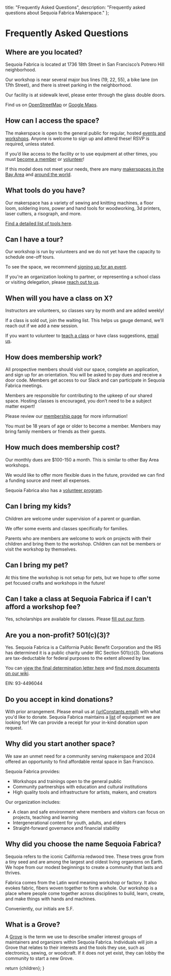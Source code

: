   title: "Frequently Asked Questions",
  description: "Frequently asked questions about Sequoia Fabrica Makerspace."
};

# Frequently Asked Questions

## Where are you located?

Sequoia Fabrica is located at 1736 18th Street in San Francisco’s Potrero Hill neighborhood.

Our workshop is near several major bus lines (19, 22, 55), a bike lane (on 17th Street), and there is street parking in the neighborhood.

Our facility is at sidewalk level, please enter through the glass double doors.

Find us on [OpenStreetMap](https://www.openstreetmap.org/node/11571985859) or [Google Maps](https://maps.app.goo.gl/7fiutyz9KxsT1eXc7).

## How can I access the space?

The makerspace is open to the general public for regular, hosted [events and workshops](https://bookwhen.com/sequoiafabrica). Anyone is welcome to sign up and attend these! RSVP is required, unless stated.

If you’d like access to the facility or to use equipment at other times, you must [become a member](./membership) or [volunteer](https://wiki.sequoiafabrica.org/wiki/Volunteers)!

If this model does not meet your needs, there are many [makerspaces in the Bay Area](https://makernexuswiki.com/wiki/Maker_Spaces_In_San_Francisco_area) and [around the world](https://wiki.hackerspaces.org/List_of_Hacker_Spaces).

## What tools do you have?

Our makerspace has a variety of sewing and knitting machines, a floor loom, soldering irons, power and hand tools for woodworking, 3d printers, laser cutters, a risograph, and more.

[Find a detailed list of tools here](/docs/tools).

## Can I have a tour?

Our workshop is run by volunteers and we do not yet have the capacity to schedule one-off tours.

To see the space, we recommend [signing up for an event](https://bookwhen.com/sequoiafabrica).

If you're an organization looking to partner, or representing a school class or visiting delegation, please [reach out to us](./contact).

## When will you have a class on X?

Instructors are volunteers, so classes vary by month and are added weekly!

If a class is sold out, join the waiting list. This helps us gauge demand, we'll reach out if we add a new session.

If you want to volunteer to [teach a class](/docs/teach) or have class suggestions, [email us](./contact).

## How does membership work?

All prospective members should visit our space, complete an application, and sign up for an orientation. You will be asked to pay dues and receive a door code. Members get access to our Slack and can participate in Sequoia Fabrica meetings.

Members are responsible for contributing to the upkeep of our shared space. Hosting classes is encouraged, you don’t need to be a subject matter expert!

Please review our [membership page](./membership) for more information!

You must be 18 years of age or older to become a member. Members may bring family members or friends as their guests.

## How much does membership cost?

Our monthly dues are $100-150 a month. This is similar to other Bay Area workshops.

We would like to offer more flexible dues in the future, provided we can find a funding source and meet all expenses.

Sequoia Fabrica also has a [volunteer program](https://wiki.sequoiafabrica.org/wiki/Volunteers).

## Can I bring my kids?

Children are welcome under supervision of a parent or guardian.

We offer some events and classes specifically for families.

Parents who are members are welcome to work on projects with their children and bring them to the workshop. Children can not be members or visit the workshop by themselves.

## Can I bring my pet?

At this time the workshop is not setup for pets, but we hope to offer some pet focused crafts and workshops in the future!

## Can I take a class at Sequoia Fabrica if I can't afford a workshop fee?

Yes, scholarships are available for classes. Please [fill out our form](https://docs.google.com/forms/d/e/1FAIpQLSdonL4v1x9dH1AuiRgIyt6F1elsod1s6vr-j0P11x7uMpq4pg/viewform).

## **Are you a non-profit? 501(c)(3)?**

Yes. Sequoia Fabrica is a California Public Benefit Corporation and the IRS has determined it is a public charity under IRC Section 501(c)(3). Donations are tax-deductable for federal purposes to the extent allowed by law.

You can [view the final determination letter here](https://static.miraheze.org/sequoiafabricawiki/8/86/FinalLetter_93-4496044_SEQUOIAFABRICA_01132024_00.pdf) and [find more documents on our wiki](https://wiki.sequoiafabrica.org/wiki/Main_Page).

EIN: 93-4496044

## Do you accept in kind donations?

With prior arrangement. Please email us at <a href={urlConstants.mailto}>{urlConstants.email}</a> with what you'd like to donate. Sequoia Fabrica maintains a [list](https://wiki.sequoiafabrica.org/wiki/Equipment_Needs) of equipment we are looking for! We can provide a receipt for your in-kind donation upon request.

## Why did you start another space?

We saw an unmet need for a community serving makerspace and 2024 offered an opportunity to find affordable rental space in San Francisco.

Sequoia Fabrica provides:

* Workshops and trainings open to the general public
* Community partnerships with education and cultural institutions
* High quality tools and infrastructure for artists, makers, and creators

Our organization includes:

* A clean and safe environment where members and visitors can focus on projects, teaching and learning
* Intergenerational content for youth, adults, and elders
* Straight-forward governance and financial stability

## Why did you choose the name Sequoia Fabrica?

Sequoia refers to the iconic California redwood tree. These trees grow from a tiny seed and are among the largest and oldest living organisms on Earth. We hope from our modest beginnings to create a community that lasts and thrives.

Fabrica comes from the Latin word meaning workshop or factory. It also evokes fabric, fibers woven together to form a whole. Our workshop is a place where people come together across disciplines to build, learn, create, and make things with hands and machines.

Conveniently, our initials are S.F.

## What is a Grove?

A [Grove](https://wiki.sequoiafabrica.org/wiki/Grove) is the term we use to describe smaller interest groups of maintainers and organizers within Sequoia Fabrica. Individuals will join a Grove that relates to their interests and the tools they use, such as electronics, sewing, or woodcraft. If it does not yet exist, they can lobby the community to start a new Grove.


  return <DocumentLayout metadata={metadata}>{children}</DocumentLayout>;
}
